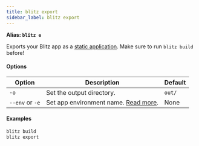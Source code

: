 ```yaml
---
title: blitz export
sidebar_label: blitz export
---
```


**Alias: `blitz e`**

Exports your Blitz app as a
[static application](https://nextjs.org/docs/advanced-features/static-html-export).
Make sure to run `blitz build` before!

#### Options

| Option          | Description                                                                           | Default |
| --------------- | ------------------------------------------------------------------------------------- | ------- |
| `-o`            | Set the output directory.                                                             | `out/`  |
| `--env` or `-e` | Set app environment name. [Read more](/docs/custom-environments#custom-environments). | None    |

#### Examples

```bash
blitz build
blitz export
```
